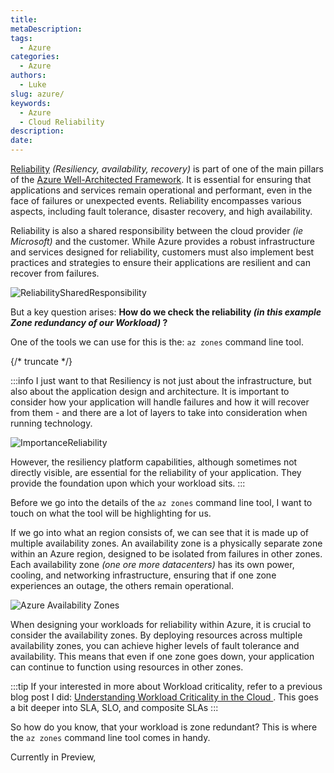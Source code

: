 ```yaml
---
title: 
metaDescription: 
tags:
  - Azure
categories:
  - Azure
authors:
  - Luke
slug: azure/
keywords:
  - Azure
  - Cloud Reliability
description: 
date: 
---
```


[Reliability](https://learn.microsoft.com/azure/well-architected/reliability/?WT.mc_id=AZ-MVP-5004796) _(Resiliency, availability, recovery)_ is part of one of the main pillars of the [Azure Well-Architected Framework](https://learn.microsoft.com/azure/well-architected/?WT.mc_id=AZ-MVP-5004796). It is essential for ensuring that applications and services remain operational and performant, even in the face of failures or unexpected events. Reliability encompasses various aspects, including fault tolerance, disaster recovery, and high availability.

Reliability is also a shared responsibility between the cloud provider _(ie Microsoft)_ and the customer. While Azure provides a robust infrastructure and services designed for reliability, customers must also implement best practices and strategies to ensure their applications are resilient and can recover from failures.

![ReliabilitySharedResponsibility](images/ReliabilitySharedResponsibility.png)

But a key question arises: **How do we check the reliability _(in this example Zone redundancy of our Workload)_ ?**

One of the tools we can use for this is the: `az zones` command line tool.

{/* truncate */}

:::info
I just want to that Resiliency is not just about the infrastructure, but also about the application design and architecture. It is important to consider how your application will handle failures and how it will recover from them - and there are a lot of layers to take into consideration when running technology.

![ImportanceReliability](images/ImportanceReliability.png)

However, the resiliency platform capabilities, although sometimes not directly visible, are essential for the reliability of your application. They provide the foundation upon which your workload sits.
:::

Before we go into the details of the `az zones` command line tool, I want to touch on what the tool will be highlighting for us.

If we go into what an region consists of, we can see that it is made up of multiple availability zones. An availability zone is a physically separate zone within an Azure region, designed to be isolated from failures in other zones. Each availability zone _(one ore more datacenters)_ has its own power, cooling, and networking infrastructure, ensuring that if one zone experiences an outage, the others remain operational.

![Azure Availability Zones](images/AvailabilityZones.jpg)

When designing your workloads for reliability within Azure, it is crucial to consider the availability zones. By deploying resources across multiple availability zones, you can achieve higher levels of fault tolerance and availability. This means that even if one zone goes down, your application can continue to function using resources in other zones.

:::tip
If your interested in more about Workload criticality, refer to a previous blog post I did: [Understanding Workload Criticality in the Cloud
](https://luke.geek.nz/azure/business-critical-workloads/). This goes a bit deeper into SLA, SLO, and composite SLAs
:::

So how do you know, that your workload is zone redundant? This is where the `az zones` command line tool comes in handy.

Currently in Preview, 